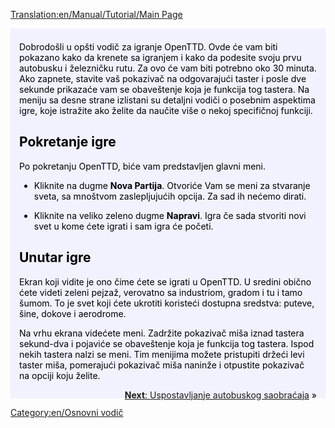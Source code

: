 [[Translation:en/Manual/Tutorial/Main Page]]

{{en/Tabs|5|1
|en/Vodič|1. Početak<!--
-->|en/Vodič/Autobusi|2. Autobusi<!--
-->|en/Vodič/Vozovi|3. Vozovi<!--
-->|en/Vodič/Avioni|4. Avioni<!--
-->|en/Vodič/Zaključak|5. I na kraju...}}
<div style="padding:.5em 1em 1em 1em; border-top:none; background-color:#f1f2fe; color:#000;">
{{sr/Manual/Tutorial/Vodič}}
Dobrodošli u opšti vodič za igranje OpenTTD. Ovde će vam biti pokazano kako da krenete sa igranjem i kako da podesite svoju prvu autobusku i železničku rutu. Za ovo će vam biti potrebno oko 30 minuta. Ako zapnete, stavite vaš pokazivač na odgovarajući taster i posle dve sekunde prikazaće vam se obaveštenje koja je funkcija tog tastera. Na meniju sa desne strane izlistani su detaljni vodiči o posebnim aspektima igre, koje istražite ako želite da naučite više o nekoj specifičnoj funkciji.
==Pokretanje igre==
{{en/Phototable|[[File:sr/Manual/Tutorial/Main menu new game.png|Main menu]]|Glavni meni OpenTTD|center}}
Po pokretanju OpenTTD, biće vam predstavljen glavni meni. 


*Kliknite na dugme '''Nova Partija'''. Otvoriće Vam se meni za stvaranje sveta, sa mnoštvom zaslepljujućih opcija. Za sad ih nećemo dirati.
{{en/Phototable|[[File:sr/Manual/Tutorial/World Generator.png|World Generation dialog]]|Dialog Stvaranje sveta. Preko 4 slike na vrhu moguće je promeniti podneblje. U ovom vodiču nećemo menjati podešavanja. |center}}

*Kliknite na veliko zeleno dugme '''Napravi'''. Igra če sada stvoriti novi svet u kome ćete igrati i sam igra će početi.

==Unutar igre==
{{en/Phototable|[[File:sr/Manual/Tutorial/Aftergamestart.png|320px]]|Na početku nove partije.|right}}
Ekran koji vidite je ono čime ćete se igrati u OpenTTD. U sredini obično ćete videti zeleni pejzaž, verovatno sa industriom, gradom i tu i tamo šumom. To je svet koji ćete ukrotiti koristeći dostupna sredstva: puteve, šine, dokove i aerodrome.

Na vrhu ekrana videćete meni. Zadržite pokazivač miša iznad tastera sekund-dva i pojaviće se obaveštenje koja je funkcija tog tastera. Ispod nekih tastera nalzi se meni. Tim menijima možete pristupiti držeći levi taster miša, pomerajući pokazivač miša naninže           i otpustite pokazivač na opciji koju želite.
<br style="clear:both;">


<span style="float: right">[[en/Manual/Tutorial/Buses|'''Next''': Uspostavljanje autobuskog saobraćaja]] &raquo;</span>
</div>
[[Category:en/Osnovni vodič]]